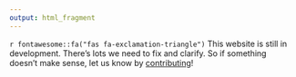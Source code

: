 ```yaml
---
output: html_fragment
---
```


::: {.alert .alert-warning}

`r fontawesome::fa("fas fa-exclamation-triangle")` This website is still in
development. There's lots we need to fix and clarify. So if something doesn't
make sense, let us know by 
[contributing](https://github.com/science-collective/website/blob/main/.github/CONTRIBUTING.md)!

:::
